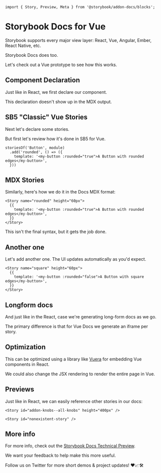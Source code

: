 ```
import { Story, Preview, Meta } from '@storybook/addon-docs/blocks';
```

# Storybook Docs for Vue

Storybook supports every major view layer:
React, Vue, Angular, Ember, React Native, etc.

Storybook Docs does too.

<Story id="welcome--welcome" height="370px" />

Let's check out a Vue prototype to see how this works.

## Component Declaration

Just like in React, we first declare our component.

<Meta title="Addon|Docs" />

This declaration doesn't show up in the MDX output.

## SB5 "Classic" Vue Stories

Next let's declare some stories.

But first let's review how it's done in SB5 for Vue.

```
storiesOf('Button', module)
  .add('rounded', () => ({
    template: '<my-button :rounded="true">A Button with rounded edges</my-button>',
  }))
```

## MDX Stories

Similarly, here's how we do it in the Docs MDX format:

```
<Story name="rounded" height="60px">
  {{
    template: '<my-button :rounded="true">A Button with rounded edges</my-button>',
  }}
</Story>
```

This isn't the final syntax, but it gets the job done.

## Another one

Let's add another one. The UI updates automatically as you'd expect.

```
<Story name="square" height="60px">
  {{
    template: '<my-button :rounded="false">A Button with square edges</my-button>',
  }}
</Story>
```

## Longform docs

And just like in the React, case we're generating long-form docs as we go.

The primary difference is that for Vue Docs we generate an iframe per story.

## Optimization

This can be optimized using a library like [Vuera](https://github.com/akxcv/vuera)
for embedding Vue components in React.

We could also change the JSX rendering to render the entire page in Vue.

## Previews

Just like in React, we can easily reference other stories in our docs:

```
<Story id="addon-knobs--all-knobs" height="400px" />

<Story id="nonexistent-story" />
```

## More info

For more info, check out the [Storybook Docs Technical Preview](https://docs.google.com/document/d/1un6YX7xDKEKl5-MVb-egnOYN8dynb5Hf7mq0hipk8JE/edit?usp=sharing).

We want your feedback to help make this more useful.

Follow us on Twitter for more short demos & project updates! ❤️📈🛠
